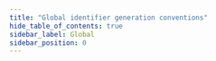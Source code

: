 ```yaml
---
title: "Global identifier generation conventions"
hide_table_of_contents: true
sidebar_label: Global
sidebar_position: 0
---
```





<LanguageSwitcher supportedLanguages={supportedLanguages} />

<LanguageContent language="csharp">
   <GlobalCsharp />
</LanguageContent>

<LanguageContent language="java">
   <GlobalJava />
</LanguageContent>


<!---
- [Document key generatation](../../../../server/kb/document-key-generation)
- [Working with document identifiers](../../../document-identifiers/working-with-document-ids)
- [What is a collection?](../../../faq/what-is-a-collection)
- [Type-specific identifier generation](./type-specific)

-->